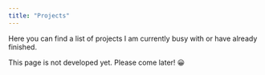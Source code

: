 ```yaml
---
title: "Projects"
---
```


Here you can find a list of projects I am currently busy with or have already finished.

This page is not developed yet. Please come later! 😀